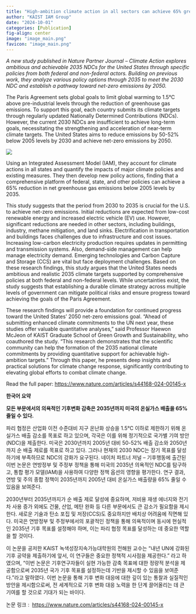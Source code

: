```yaml
---
title: "High-ambition climate action in all sectors can achieve 65% greenhouse gas emissions reduction in the United States by 2035"
author: "KAIST IAM Group"
date: "2024-10-01"
categories: [Publication]
fig-align: center
image: "image_main.png"
favicon: "image_main.png"
---
```


*A new study published in Nature Partner Journal – Climate Action explores ambitious and achievable 2035 NDCs for the United States through specific policies from both federal and non-federal actors.* *Building on previous work, they analyze various policy options through 2035 to meet the 2030 NDC and establish a pathway toward net-zero emissions by 2050.*

The Paris Agreement sets global goals to limit global warming to 1.5°C above pre-industrial levels through the reduction of greenhouse gas emissions. To support this goal, each country submits its climate targets through regularly updated Nationally Determined Contributions (NDCs). However, the current 2030 NDCs are insufficient to achieve long-term goals, necessitating the strengthening and acceleration of near-term climate targets. The United States aims to reduce emissions by 50-52% below 2005 levels by 2030 and achieve net-zero emissions by 2050.

![](image_main.png){fig-align="center"}

Using an Integrated Assessment Model (IAM), they account for climate actions in all states and quantify the impacts of major climate policies and existing measures. They then develop new policy actions, finding that a comprehensive platform of federal, state, and other policies can achieve a 65% reduction in net greenhouse gas emissions below 2005 levels by 2035.

This study suggests that the period from 2030 to 2035 is crucial for the U.S. to achieve net-zero emissions. Initial reductions are expected from low-cost renewable energy and increased electric vehicle (EV) use. However, significant reductions are needed in other sectors, including buildings, industry, methane mitigation, and land sinks. Electrification in transportation and buildings faces challenges due to infrastructure and cost issues. Increasing low-carbon electricity production requires updates in permitting and transmission systems. Also, demand-side management can help manage electricity demand. Emerging technologies and Carbon Capture and Storage (CCS) are vital but face deployment challenges. Based on these research findings, this study argues that the United States needs ambitious and realistic 2035 climate targets supported by comprehensive policies at both federal and non-federal levels. While uncertainties exist, the study suggests that establishing a durable climate strategy across multiple levels of government can mitigate political risks and ensure progress toward achieving the goals of the Paris Agreement.

These research findings will provide a foundation for continued progress toward the United States' 2050 net-zero emissions goal. "Ahead of submitting enhanced climate commitments to the UN next year, these studies offer valuable quantitative analyses," said Professor Haewon McJeon of KAIST Graduate School of Green Growth and Sustainability, who coauthored the study. "This research demonstrates that the scientific community can help the formation of the 2035 national climate commitments by providing quantitative support for achievable high-ambition targets." Through this paper, he presents deep insights and practical solutions for climate change response, significantly contributing to elevating global efforts to combat climate change. 

Read the full paper: <https://www.nature.com/articles/s44168-024-00145-x>

**한국어 요약**

**모든 부문에서의 의욕적인 기후변화 감축은 2035년까지 미국의 온실가스 배출을 65% 줄일 수 있다.**

파리 협정은 산업화 이전 수준대비 지구 온난화 상승을 1.5°C 이하로 제한하기 위해 온실가스 배출 감소를 목표로 하고 있으며, 각국은 이를 위해 정기적으로 국가별 기여 방안(NDC)을 제출한다. 미국은 2030년까지 2005년 대비 50-52% 배출 감소와 2050년까지 순 배출 제로를 목표로 하고 있다. 그러나 현재의 2030 NDC는 장기 목표를 달성하기에 부족하므로 NDC의 강화가 요구된다. 네이처 파트너 저널 – 기후행동에 출간된 이번 논문은 연방정부 및 주정부 정책을 통해 미국의 2035년 의욕적인 NDC를 탐구하고, 통합 평가 모델(IAM)을 사용하여 다양한 정책 옵션의 영향을 평가한다. 연구 결과, 연방 및 주의 종합 정책이 2035년까지 2005년 대비 온실가스 배출량을 65% 줄일 수 있음을 보여준다.

2030년부터 2035년까지가 순 배출 제로 달성에 중요하며, 저비용 재생 에너지와 전기차 사용 증가 외에도 건물, 산업, 메탄 완화 등 다른 부문에서도 큰 감소가 필요함을 제시한다. 새로운 기술과 탄소 포집 및 저장(CCS)도 중요하지만 배치상 어려움에 직면해 있다. 미국은 연방정부 및 주정부에서의 포괄적인 정책을 통해 의욕적이며 동시에 현실적인 2035년 기후 목표를 설정해야 하며, 이는 파리 협정 목표를 달성하는 데 중요한 역할을 할 것이다.

이 논문을 공저한 KAIST 녹색성장지속가능대학원의 전해원 교수는 "내년 UN에 강화된 기후 공약을 제출하기에 앞서, 이 연구들은 중요한 정책적 시사점을 제공한다." 라고 하였으며, "이번 논문은 기후연구자들이 실현 가능한 감축 목표에 대한 정량적 분석을 제공함으로써 2035년 국가 기후 목표를 설정하는데 기반을 제시할 수 있음을 보여준다."라고 말하였다. 이번 논문을 통해 기후 변화 대응에 대한 깊이 있는 통찰과 실질적인 방안을 제시함으로써, 전 세계적으로 기후 변화 대응 노력을 한 단계 끌어올리는 데 큰 기여를 할 것으로 기대가 되는 바이다.

논문 링크 :  <https://www.nature.com/articles/s44168-024-00145-x>
